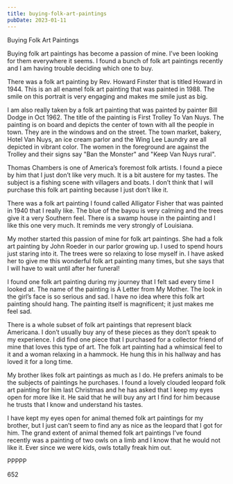 ```yaml
---
title: buying-folk-art-paintings
pubDate: 2023-01-11
---
```


Buying Folk Art Paintings 

Buying folk art paintings has become a passion of mine.  I’ve been looking for them everywhere it seems.  I found a bunch of folk art paintings recently and I am having trouble deciding which one to buy.

There was a folk art painting by Rev. Howard Finster that is titled Howard in 1944.  This is an all enamel folk art painting that was painted in 1988.  The smile on this portrait is very engaging and makes me smile just as big.

I am also really taken by a folk art painting that was painted by painter Bill Dodge in Oct 1962.  The title of the painting is First Trolley To Van Nuys.  The painting is on board and depicts the center of town with all the people in town.  They are in the windows and on the street.  The town market, bakery, Hotel Van Nuys, an ice cream parlor and the Wing Lee Laundry are all depicted in vibrant color.  The women in the foreground are against the Trolley and their signs say "Ban the Monster" and "Keep Van Nuys rural".

Thomas Chambers is one of America’s foremost folk artists.  I found a piece by him that I just don’t like very much.  It is a bit austere for my tastes.  The subject is a fishing scene with villagers and boats.  I don’t think that I will purchase this folk art painting because I just don’t like it.

There was a folk art painting I found called Alligator Fisher that was painted in 1940 that I really like.  The blue of the bayou is very calming and the trees give it a very Southern feel.  There is a swamp house in the painting and I like this one very much.  It reminds me very strongly of Louisiana.

My mother started this passion of mine for folk art paintings.  She had a folk art painting by John Roeder in our parlor growing up.  I used to spend hours just staring into it.  The trees were so relaxing to lose myself in.  I have asked her to give me this wonderful folk art painting many times, but she says that I will have to wait until after her funeral!

I found one folk art painting during my journey that I felt sad every time I looked at.  The name of the painting is A Letter from My Mother.  The look in the girl’s face is so serious and sad.  I have no idea where this folk art painting should hang.  The painting itself is magnificent; it just makes me feel sad.

There is a whole subset of folk art paintings that represent black Americana.  I don’t usually buy any of these pieces as they don’t speak to my experience.  I did find one piece that I purchased for a collector friend of mine that loves this type of art.  The folk art painting had a whimsical feel to it and a woman relaxing in a hammock.  He hung this in his hallway and has loved it for a long time.

My brother likes folk art paintings as much as I do.  He prefers animals to be the subjects of paintings he purchases.  I found a lovely clouded leopard folk art painting for him last Christmas and he has asked that I keep my eyes open for more like it.  He said that he will buy any art I find for him because he trusts that I know and understand his tastes.

I have kept my eyes open for animal themed folk art paintings for my brother, but I just can’t seem to find any as nice as the leopard that I got for him.  The grand extent of animal themed folk art paintings I’ve found recently was a painting of two owls on a limb and I know that he would not like it.  Ever since we were kids, owls totally freak him out.

PPPPP

652